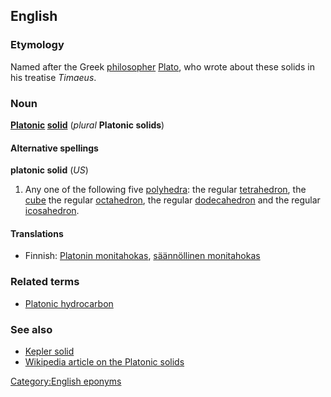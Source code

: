 ==English==
===Etymology===
Named after the Greek [[philosopher]] [[w:Plato|Plato]], who wrote about these solids in his treatise ''Timaeus''.

===Noun===
'''[[Platonic]] [[solid]]''' (''plural'' '''Platonic solids''')

====Alternative spellings====
'''platonic solid''' (''US'')

#{{geometry}} Any one of the following five [[polyhedron|polyhedra]]: the regular [[tetrahedron]], the [[cube]] the regular [[octahedron]], the regular [[dodecahedron]] and the regular [[icosahedron]].<!--Note: there are other regular polyhedra, such as the stellated dodecahedra, but these are not Platonic solids.  See the Wikipedia article.-->

====Translations====
*Finnish: [[Platonin monitahokas]], [[säännöllinen monitahokas]]

===Related terms===
*[[Platonic hydrocarbon]]
===See also===
*[[Kepler solid]]
*[[w:Platonic solid|Wikipedia article on the Platonic solids]]

[[Category:English eponyms]]